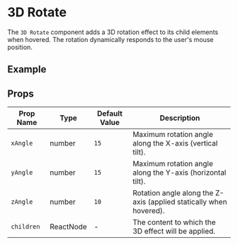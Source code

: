 
# 3D Rotate

The `3D Rotate` component adds a 3D rotation effect to its child elements when hovered. The rotation dynamically responds to the user's mouse position.


## Example

<ExampleBox>
  <ThreeDRotate>
    <div className="w-40 h-40 border">
    </div>
  </ThreeDRotate>
</ExampleBox>


## Props

| Prop Name | Type   | Default Value | Description                                                                 |
|-----------|--------|---------------|-----------------------------------------------------------------------------|
| `xAngle`  | number | `15`          | Maximum rotation angle along the X-axis (vertical tilt).                    |
| `yAngle`  | number | `15`          | Maximum rotation angle along the Y-axis (horizontal tilt).                  |
| `zAngle`  | number | `10`          | Rotation angle along the Z-axis (applied statically when hovered).          |
| `children`| ReactNode | -         | The content to which the 3D effect will be applied.                         |


